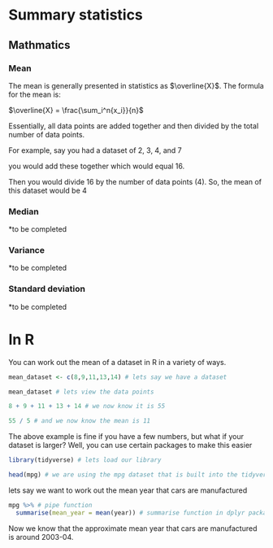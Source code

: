 # Summary statistics

## Mathmatics

### Mean

The mean is generally presented in statistics as $\overline{X}$. The formula for the mean is:

$\overline{X} = \frac{\sum_i^n{x_i}}{n}$

Essentially, all data points are added together and then divided by the total number of data points.

For example, say you had a dataset of 2, 3, 4, and 7

you would add these together which would equal 16.

Then you would divide 16 by the number of data points (4).
So, the mean of this dataset would be 4


### Median

*to be completed


### Variance

*to be completed


### Standard deviation

*to be completed


# In R

You can work out the mean of a dataset in R in a variety of ways.

```r
mean_dataset <- c(8,9,11,13,14) # lets say we have a dataset

mean_dataset # lets view the data points

8 + 9 + 11 + 13 + 14 # we now know it is 55

55 / 5 # and we now know the mean is 11


```
The above example is fine if you have a few numbers, but what if your dataset is larger?
Well, you can use certain packages to make this easier

```r
library(tidyverse) # lets load our library
```

```r
head(mpg) # we are using the mpg dataset that is built into the tidyverse package
```
lets say we want to work out the mean year that cars are manufactured

```r
mpg %>% # pipe function
  summarise(mean_year = mean(year)) # summarise function in dplyr package
```
Now we know that the approximate mean year that cars are manufactured is around 2003-04.


